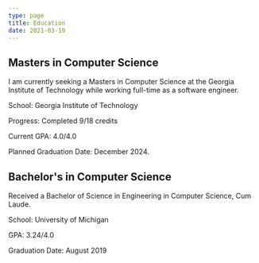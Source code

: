 ```yaml
---
type: page
title: Education
date: 2021-03-19
---
```


## Masters in Computer Science
I am currently seeking a Masters in Computer Science at the Georgia Institute of Technology while working
full-time as a software engineer.

School: Georgia Institute of Technology

Progress: Completed 9/18 credits

Current GPA: 4.0/4.0

Planned Graduation Date: December 2024.

## Bachelor's in Computer Science
Received a Bachelor of Science in Engineering in Computer Science, Cum Laude.

School: University of Michigan

GPA: 3.24/4.0

Graduation Date: August 2019
